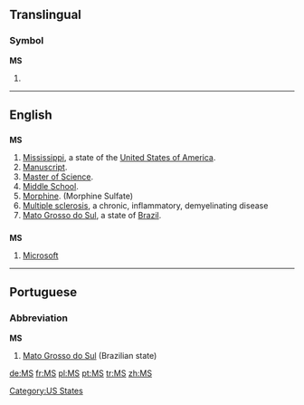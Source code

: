 {{see|Appendix:Variations of "ms"}}

==Translingual==
===Symbol===
'''MS'''

#{{SI-unit|mega|siemens|[[electrical conductance]]}}

----

==English==

==={{abbreviation}}===
'''MS'''

# [[Mississippi]], a state of the [[United States of America]].
# [[manuscript|Manuscript]].
# [[Master of Science]].
# [[middle school|Middle School]].
# [[Morphine]].  (Morphine Sulfate)
# [[multiple sclerosis|Multiple sclerosis]], a chronic, inflammatory, demyelinating disease
#[[Mato Grosso do Sul]], a state of [[Brazil]].

==={{initialism}}===
'''MS'''

# [[Microsoft]]

[[Category:US States]]

----

==Portuguese==

===Abbreviation===
'''MS'''

# [[Mato Grosso do Sul]] (Brazilian state)

[[de:MS]]
[[fr:MS]]
[[pl:MS]]
[[pt:MS]]
[[tr:MS]]
[[zh:MS]]
